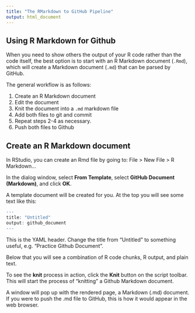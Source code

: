 ```yaml
---
title: "The RMarkdown to GitHub Pipeline"
output: html_document
---
```


## Using R Markdown for Github

When you need to show others the output of your R code rather than the code itself, the best option is to start with an R Markdown document (`.Rmd`), which will create a Markdown document (`.md`) that can be parsed by GitHub.

The general workflow is as follows:

1. Create an R Markdown document
2. Edit the document
3. Knit the document into a `.md` markdown file
4. Add both files to git and commit
5. Repeat steps 2-4 as necessary.
6. Push both files to Github

## Create an R Markdown document

In RStudio, you can create an Rmd file by going to:
File > New File > R Markdown...

In the dialog window, select **From Template**, select **GitHub Document (Markdown)**, and click **OK**.

A template document will be created for you. At the top you will see some text like this:

```r
---
title: "Untitled"
output: github_document
---
```

This is the YAML header. Change the title from "Untitled" to something useful, e.g. "Practice Github Document".

Below that you will see a combination of R code chunks, R output, and plain text.

To see the **knit** process in action, click the **Knit** button on the script toolbar. This will start the process of "knitting" a Github Markdown document.

A window will pop up with the rendered page, a Markdown (.md) document. If you were to push the .md file to GitHub, this is how it would appear in the web browser.